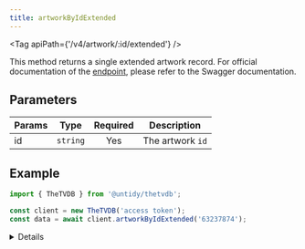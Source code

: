 ```yaml
---
title: artworkByIdExtended
---
```



<Tag apiPath={'/v4/artwork/:id/extended'} />

This method returns a single extended artwork record. For official documentation of the [endpoint](https://thetvdb.github.io/v4-api/#/Artwork/getArtworkExtended), please refer to the Swagger documentation.

## Parameters

| Params | Type     | Required | Description      |
| ------ | -------- | :------: | ---------------- |
| id     | `string` |   Yes    | The artwork `id` |

## Example

```js {4}
import { TheTVDB } from '@untidy/thetvdb';

const client = new TheTVDB('access token');
const data = await client.artworkByIdExtended('63237874');
```

<Details>

```js
{
  status: 'success',
  data: {
    id: 63237874,
    image: 'https://artworks.thetvdb.com/banners/v4/movie/145830/posters/63515dcbcc460.jpg',
    thumbnail: 'https://artworks.thetvdb.com/banners/v4/movie/145830/posters/63515dcbcc460_t.jpg',
    language: 'eng',
    type: 14,
    score: 0,
    width: 680,
    height: 1000,
    includesText: false,
    thumbnailWidth: 340,
    thumbnailHeight: 500,
    // ...
  },
};
```

</Details>
